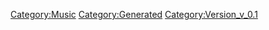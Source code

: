 {{Music
 |Name=Walküre Attack!
 |ID=41
 |Cov=39
 |Cd=14
 |Nam=39
 |Div=39
 |Ma=1
 |SerieId=1
 |SerieLogoId=1
 |WavId=39
 |VariationId=0
 |Dsc=39
 |Strt=10
 |ValkyrieBattle=1
 |ValkyrieIntro=1
 |ValkyrieIntroSky=1
 |DivaSolo=1
 |DivaMulti=2
 |Exp=1
 |OfficialName=Walküre Attack!
 |VocalName=ワルキューレ　美雲ΔJUNNA　フレイアΔ鈴木みのり<br />カナメΔ安野希世乃　レイナΔ東山奈央　マキナΔ西田望見
 |Description=作品：マクロスΔ<br /><br />歌手：ワルキューレ<br />　　　美雲ΔJUNNA　フレイアΔ鈴木みのり<br />　　　カナメΔ安野希世乃　レイナΔ東山奈央<br />　　　マキナΔ西田望見<br /><br />作詞：UiNA<br />作曲：小高光太郎、UiNA
 |StoryTitle=「超時空ヴィーナス、ワルキューレ！」
 |StoryDesc=新統合政府に対して宣戦布告したウィンダミア。<br />戦いの炎とヴァールの脅威は瞬く間に広がっていく。<br /><br />それに最前線で立ち向かうのがワルキューレ、<br />そして彼女たちを守るデルタ小隊のメンバーたちだ。<br />行方の見えない戦争の末に待つものは、果たして…
 |BuyURL=https://recochoku.jp/song/S1003321332/
 |BannerId=4
 |AnmStoreURL=https://anime.dmkt-sp.jp/animestore/ci_pc?workId=20867
}}
[[Category:Music]]
[[Category:Generated]]
[[Category:Version_v_0.1]]
